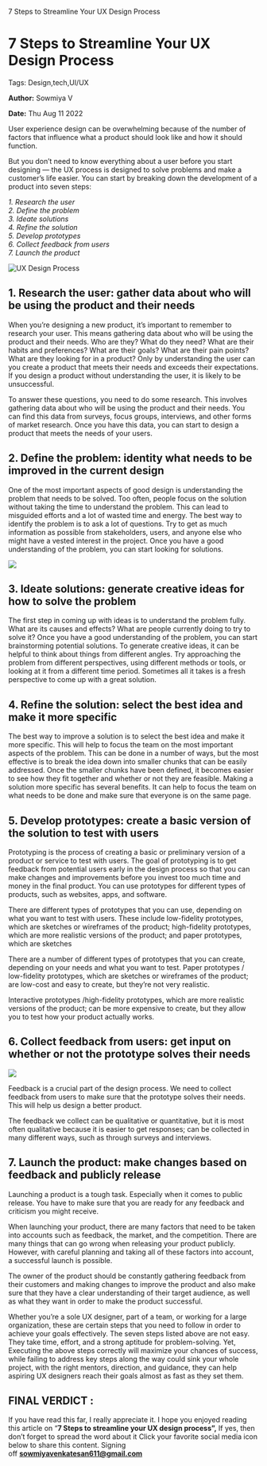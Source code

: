    7 Steps to Streamline Your UX Design Process

7 Steps to Streamline Your UX Design Process
============================================

Tags: Design,tech,UI/UX

**Author:** Sowmiya V

**Date:** Thu Aug 11 2022

User experience design can be overwhelming because of the number of factors that influence what a product should look like and how it should function.

But you don’t need to know everything about a user before you start designing — the UX process is designed to solve problems and make a customer’s life easier. You can start by breaking down the development of a product into seven steps:

_1\. Research the user_  
_2\. Define the problem_  
_3\. Ideate solutions_  
_4\. Refine the solution_  
_5\. Develop prototypes_  
_6\. Collect feedback from users_  
_7\. Launch the product_

![UX Design Process](https://recodehive.com/wp-content/uploads/2022/08/UX-Design-Process-1024x576.jpg)

1\. Research the user: gather data about who will be using the product and their needs
--------------------------------------------------------------------------------------

When you’re designing a new product, it’s important to remember to research your user. This means gathering data about who will be using the product and their needs. Who are they? What do they need? What are their habits and preferences? What are their goals? What are their pain points? What are they looking for in a product? Only by understanding the user can you create a product that meets their needs and exceeds their expectations. If you design a product without understanding the user, it is likely to be unsuccessful.

To answer these questions, you need to do some research. This involves gathering data about who will be using the product and their needs. You can find this data from surveys, focus groups, interviews, and other forms of market research. Once you have this data, you can start to design a product that meets the needs of your users.

2\. Define the problem: identity what needs to be improved in the current design
--------------------------------------------------------------------------------

One of the most important aspects of good design is understanding the problem that needs to be solved. Too often, people focus on the solution without taking the time to understand the problem. This can lead to misguided efforts and a lot of wasted time and energy. The best way to identify the problem is to ask a lot of questions. Try to get as much information as possible from stakeholders, users, and anyone else who might have a vested interest in the project. Once you have a good understanding of the problem, you can start looking for solutions.

![](https://recodehive.com/wp-content/uploads/2022/08/Define-the-problem-identity-what-needs-to-be-improved-in-the-current-design-1024x576.jpg)

3\. Ideate solutions: generate creative ideas for how to solve the problem
--------------------------------------------------------------------------

The first step in coming up with ideas is to understand the problem fully. What are its causes and effects? What are people currently doing to try to solve it? Once you have a good understanding of the problem, you can start brainstorming potential solutions. To generate creative ideas, it can be helpful to think about things from different angles. Try approaching the problem from different perspectives, using different methods or tools, or looking at it from a different time period. Sometimes all it takes is a fresh perspective to come up with a great solution.

4\. Refine the solution: select the best idea and make it more specific
-----------------------------------------------------------------------

The best way to improve a solution is to select the best idea and make it more specific. This will help to focus the team on the most important aspects of the problem. This can be done in a number of ways, but the most effective is to break the idea down into smaller chunks that can be easily addressed. Once the smaller chunks have been defined, it becomes easier to see how they fit together and whether or not they are feasible. Making a solution more specific has several benefits. It can help to focus the team on what needs to be done and make sure that everyone is on the same page.

5\. Develop prototypes: create a basic version of the solution to test with users
---------------------------------------------------------------------------------

Prototyping is the process of creating a basic or preliminary version of a product or service to test with users. The goal of prototyping is to get feedback from potential users early in the design process so that you can make changes and improvements before you invest too much time and money in the final product. You can use prototypes for different types of products, such as websites, apps, and software.

There are different types of prototypes that you can use, depending on what you want to test with users. These include low-fidelity prototypes, which are sketches or wireframes of the product; high-fidelity prototypes, which are more realistic versions of the product; and paper prototypes, which are sketches

There are a number of different types of prototypes that you can create, depending on your needs and what you want to test. Paper prototypes / low-fidelity prototypes, which are sketches or wireframes of the product; are low-cost and easy to create, but they’re not very realistic.

Interactive prototypes /high-fidelity prototypes, which are more realistic versions of the product; can be more expensive to create, but they allow you to test how your product actually works.

6\. Collect feedback from users: get input on whether or not the prototype solves their needs
---------------------------------------------------------------------------------------------

![](https://recodehive.com/wp-content/uploads/2022/08/Collect-feedback-from-users-get-input-on-whether-or-not-the-prototype-solves-their-needs-1024x576.jpg)

Feedback is a crucial part of the design process. We need to collect feedback from users to make sure that the prototype solves their needs. This will help us design a better product.

The feedback we collect can be qualitative or quantitative, but it is most often qualitative because it is easier to get responses; can be collected in many different ways, such as through surveys and interviews.

7\. Launch the product: make changes based on feedback and publicly release
---------------------------------------------------------------------------

Launching a product is a tough task. Especially when it comes to public release. You have to make sure that you are ready for any feedback and criticism you might receive.

When launching your product, there are many factors that need to be taken into accounts such as feedback, the market, and the competition. There are many things that can go wrong when releasing your product publicly. However, with careful planning and taking all of these factors into account, a successful launch is possible.

The owner of the product should be constantly gathering feedback from their customers and making changes to improve the product and also make sure that they have a clear understanding of their target audience, as well as what they want in order to make the product successful.

Whether you’re a sole UX designer, part of a team, or working for a large organization, these are certain steps that you need to follow in order to achieve your goals effectively. The seven steps listed above are not easy. They take time, effort, and a strong aptitude for problem-solving. Yet, Executing the above steps correctly will maximize your chances of success, while failing to address key steps along the way could sink your whole project, with the right mentors, direction, and guidance, they can help aspiring UX designers reach their goals almost as fast as they set them.

FINAL VERDICT :
---------------

If you have read this far, I really appreciate it. I hope you enjoyed reading this article on “**7 Steps to streamline your UX design process”,** If yes, then don’t forget to spread the word about it Click your favorite social media icon below to share this content. Signing off **sowmiyavenkatesan611@gmail.com**